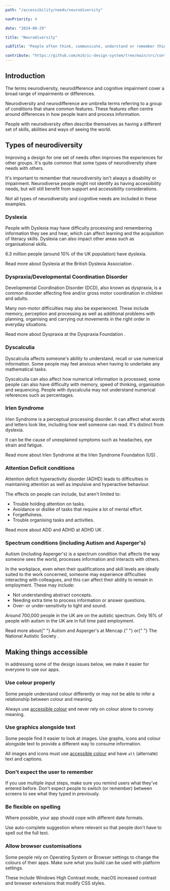 ```yaml
---
path: "/accessibility/needs/neurodiversity"

navPriority: 4

date: "2024-08-29"

title: "Neurodiversity"

subTitle: "People often think, communicate, understand or remember things in ways we might not consider."

contribute: "https://github.com/mi6/ic-design-system/tree/main/src/content/structured/accessibility/needs/neurodiversity.mdx"
---
```


## Introduction

The terms neurodiversity, neurodifference and cognitive impairment cover a broad range of impairments or differences.

Neurodiversity and neurodifference are umbrella terms referring to a group of conditions that share common features. These features often centre around differences in how people learn and process information.

People with neurodiversity often describe themselves as having a different set of skills, abilities and ways of seeing the world.

## Types of neurodiversity

Improving a design for one set of needs often improves the experiences for other groups. It's quite common that some types of neurodiversity share needs with others.

It's important to remember that neurodiversity isn't always a disability or impairment. Neurodiverse people might not identify as having accessibility needs, but will still benefit from support and accessibility considerations.

Not all types of neurodiversity and cognitive needs are included in these examples.

### Dyslexia

People with Dyslexia may have difficulty processing and remembering information they see and hear, which can affect learning and the acquisition of literacy skills. Dyslexia can also impact other areas such as organisational skills.

6.3 million people (around 10% of the UK population) have dyslexia.

<p>
  <ic-link
    target="_blank"
    href="https://www.bdadyslexia.org.uk/dyslexia/about-dyslexia/what-is-dyslexia"
    rel="noreferer noopener nofollow"
    id="fn-1"
  >
    Read more about Dyslexia at the British Dyslexia Association
  </ic-link>
  .
</p>

### Dyspraxia/Developmental Coordination Disorder

Developmental Coordination Disorder (DCD), also known as dyspraxia, is a common disorder affecting fine and/or gross motor coordination in children and adults.

Many non-motor difficulties may also be experienced. These include memory, perception and processing as well as additional problems with planning, organising and carrying out movements in the right order in everyday situations.

<p>
  <ic-link
    target="_blank"
    href="https://dyspraxiafoundation.org.uk/about-dyspraxia/dyspraxia-glance/"
    rel="noreferer noopener nofollow"
  >
    Read more about Dyspraxia at the Dyspraxia Foundation
  </ic-link>
  .
</p>

### Dyscalculia

Dyscalculia affects someone's ability to understand, recall or use numerical information. Some people may feel anxious when having to undertake any mathematical tasks.

Dyscalculia can also affect how numerical information is processed; some people can also have difficulty with memory, speed of thinking, organisation and sequencing. People with dyscalculia may not understand numerical references such as percentages.

### Irlen Syndrome

Irlen Syndrome is a perceptual processing disorder. It can affect what words and letters look like, including how well someone can read. It's distinct from dyslexia.

It can be the cause of unexplained symptoms such as headaches, eye strain and fatigue.

<p>
  <ic-link
    target="_blank"
    href="https://www.irlensyndrome.org/what-is-irlen-syndrome/"
    rel="noreferer noopener nofollow"
  >
    Read more about Irlen Syndrome at the Irlen Syndrome Foundation (US)
  </ic-link>
  .
</p>

### Attention Deficit conditions

Attention deficit hyperactivity disorder (ADHD) leads to difficulties in maintaining attention as well as impulsive and hyperactive behaviour.

The effects on people can include, but aren't limited to:

- Trouble holding attention on tasks.
- Avoidance or dislike of tasks that require a lot of mental effort.
- Forgetfulness.
- Trouble organising tasks and activities.

<p>
  <ic-link
    target="_blank"
    href="https://adhduk.co.uk/about-adhd/"
    rel="noreferer noopener nofollow"
  >
    Read more about ADD and ADHD at ADHD UK
  </ic-link>
  .
</p>

### Spectrum conditions (including Autism and Asperger's)

Autism (including Asperger's) is a spectrum condition that affects the way someone sees the world, processes information and interacts with others.

In the workplace, even when their qualifications and skill levels are ideally suited to the work concerned, someone may experience difficulties interacting with colleagues, and this can affect their ability to remain in employment. These may include:

- Not understanding abstract concepts.
- Needing extra time to process information or answer questions.
- Over- or under-sensitivity to light and sound.

Around 700,000 people in the UK are on the autistic spectrum. Only 16% of people with autism in the UK are in full time paid employment.

<p>
  Read more about{" "}
  <ic-link
    target="_blank"
    href="https://www.mencap.org.uk/learning-disability-explained/conditions-linked-learning-disability/autism-and-aspergers-syndrome"
    rel="noreferer noopener nofollow"
  >
    Autism and Asperger's at Mencap
  </ic-link>{" "}
  or{" "}
  <ic-link
    target="_blank"
    href="https://www.autism.org.uk/advice-and-guidance/what-is-autism"
    rel="noreferer noopener nofollow"
  >
    The National Autistic Society
  </ic-link>
  .
</p>

## Making things accessible

In addressing some of the design issues below, we make it easier for everyone to use our apps.

### Use colour properly

Some people understand colour differently or may not be able to infer a relationship between colour and meaning.

Always use [accessible colour](/styles/colour) and never rely on colour alone to convey meaning.

### Use graphics alongside text

Some people find it easier to look at images. Use graphs, icons and colour alongside text to provide a different way to consume information.

All images and icons must use [accessible colour](/styles/colour) and have `alt` (alternate) text and captions.

### Don't expect the user to remember

If you use multiple input steps, make sure you remind users what they've entered before. Don't expect people to switch (or remember) between screens to see what they typed in previously.

### Be flexible on spelling

Where possible, your app should cope with different date formats.

Use auto-complete suggestion where relevant so that people don't have to spell out the full text.

### Allow browser customisations

Some people rely on Operating System or Browser settings to change the colours of their apps. Make sure what you build can be used with platform settings.

These include Windows High Contrast mode, macOS increased contrast and browser extensions that modify CSS styles.
